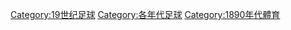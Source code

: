 [[Category:19世纪足球|Category:19世纪足球]]
[[Category:各年代足球|Category:各年代足球]]
[[Category:1890年代體育|Category:1890年代體育]]